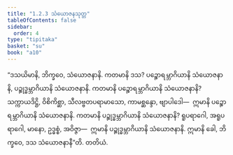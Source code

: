 ```yaml
---
title: "1.2.3 သံယောဇနသုတ္တ"
tableOfContents: false
sidebar:
  order: 4
type: "tipitaka"
basket: "su"
book: "a10"
---
```



<DynamicBreadcrumb />

<Division number="13" book="a10">

<Paragraph number="61" book="a10">
“ဒသယိမာနိ, ဘိက္ခဝေ, သံယောဇနာနိ. ကတမာနိ ဒသ? ပဉ္စောရမ္ဘာဂိယာနိ သံယောဇနာနိ, ပဉ္စုဒ္ဓမ္ဘာဂိယာနိ သံယောဇနာနိ. ကတမာနိ ပဉ္စောရမ္ဘာဂိယာနိ သံယောဇနာနိ? သက္ကာယဒိဋ္ဌိ, ဝိစိကိစ္ဆာ, သီလဗ္ဗတပရာမာသော, ကာမစ္ဆန္ဒော, ဗျာပါဒေါ—  ဣမာနိ ပဉ္စောရမ္ဘာဂိယာနိ သံယောဇနာနိ.
</Paragraph>

<Paragraph number="62" book="a10">
ကတမာနိ ပဉ္စုဒ္ဓမ္ဘာဂိယာနိ သံယောဇနာနိ? ရူပရာဂေါ, အရူပရာဂေါ, မာနော, ဥဒ္ဓစ္စံ, အဝိဇ္ဇာ—  ဣမာနိ ပဉ္စုဒ္ဓမ္ဘာဂိယာနိ သံယောဇနာနိ. ဣမာနိ ခေါ, ဘိက္ခဝေ, ဒသ သံယောဇနာနီ”တိ.

</Paragraph>
</Division>

<Paragraph number="63" type="center" book="a10">
တတိယံ.
</Paragraph>
